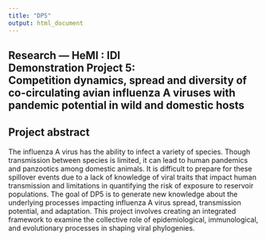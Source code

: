 ```yaml
---
title: "DP5"
output: html_document
---
```

<!-- BANNER --> 
</div> <!-- container-fluid main-container -->
<div class="jumbotron homepagebanner jumbotron-fluid">
<div class="container">
## **Research --- HeMI : IDI**<br>Demonstration Project 5:<br>Competition dynamics, spread and diversity of co-circulating avian influenza A viruses with pandemic potential in wild and domestic hosts {.lead .tagline}
</div> <!--end container-->
</div> <!--end jumbotron-->

<!-- MAIN CONTENT --> 
<div class="container-fluid main-container">

<!-- <p id="disclaimer"></p> -->

## Project abstract

The influenza A virus has the ability to infect a variety of species. Though transmission between species is limited, it can lead to human pandemics and panzootics among domestic animals. It is difficult to prepare for these spillover events due to a lack of knowledge of viral traits that impact human transmission and limitations in quantifying the risk of exposure to reservoir populations. The goal of DP5 is to generate new knowledge about the underlying processes impacting influenza A virus spread, transmission potential, and adaptation. This project involves creating an integrated framework to examine the collective role of epidemiological, immunological, and evolutionary processes in shaping viral phylogenies.

<!--
```r
knitr::include_url("DP5_summary.html")
```
<script>iFrameResize({ log: false }, '#DP5')</script>
-->

<!--
## Supplemental Information

<div class="container-frames">

<p>Preprint:<br>
  <a href="https://github.com/CEIDatUGA/covid-university-reopening/raw/master/manuscript.pdf" target="_blank">
  Demonstration Project 5: Competition dynamics, spread and diversity of co-circulating avian influenza A viruses with pandemic potential in wild and domestic hosts</a> (pdf)
</p>

<p>
  <a href="https://github.com/CEIDatUGA/covid-university-reopening" target="_blank">
    <img src="images/GitHub-Mark-64px.png" id="github-icon" alt="GitHub repository"/>
    GitHub repository (public)
  </a>
</p>

</div>
-->